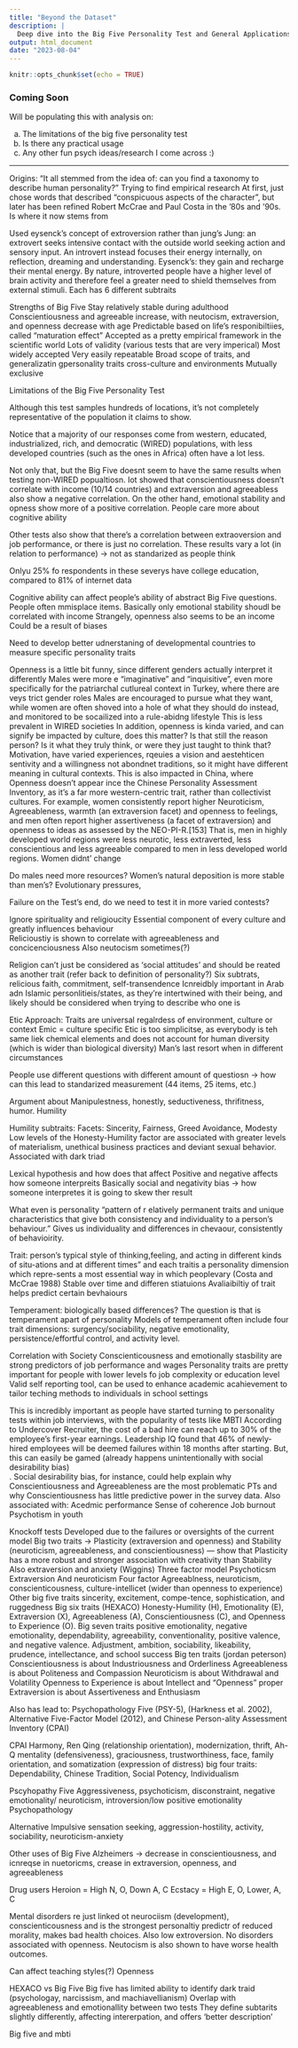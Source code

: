 ---
title: "Beyond the Dataset"
description: |
  Deep dive into the Big Five Personality Test and General Applications/Trends in Society
output: html_document
date: "2023-08-04"
---

```{r setup, include=FALSE}
knitr::opts_chunk$set(echo = TRUE)
```

### Coming Soon 

Will be populating this with analysis on: 

a) The limitations of the big five personality test
b) Is there any practical usage
c) Any other fun psych ideas/research I come across :)

----------
Origins: 
“It all stemmed from the idea of: can you find a taxonomy to describe human personality?”
Trying to find empirical research 
At first, just chose words that described “conspicuous aspects of the character”, but later has been refined 
 Robert McCrae and Paul Costa in the ‘80s and ‘90s. Is where it now stems from 

Used eysenck’s concept of extroversion rather than jung’s 
Jung: an extrovert seeks intensive contact with the outside world seeking action and sensory input. An introvert instead focuses their energy internally, on reflection, dreaming and understanding.
Eysenck’s:  they gain and recharge their mental energy. By nature, introverted people have a higher level of brain activity and therefore feel a greater need to shield themselves from external stimuli. 
Each has 6 different subtraits 

Strengths of Big Five 
Stay relatively stable during adulthood 
Conscientiousness and agreeable increase, with neutocism, extraversion, and openness decrease with age
Predictable based on life’s responibiltiies, called “maturation effect” 
Accepted as a pretty empirical framework in the scientific world 
Lots of validity (various tests that are very imperical) 
Most widely accepted 
Very easily repeatable 
Broad scope of traits, and generalizatin gpersonality traits cross-culture and environments
Mutually exclusive 


Limitations of the Big Five Personality Test

Although this test samples hundreds of locations, it’s not completely representative of the population it claims to show. 

Notice that a majority of our responses come from western, educated, industrialized, rich, and democratic (WIRED) populations, with less developed countries (such as the ones in Africa) often have a lot less. 

Not only that, but the Big Five doesnt seem to have the same results when testing non-WIRED popualtiosn. Iot showed that conscientiousness doesn’t correlate with income (10/14 countries) and extraversion and agreeabless also show a negative correlation. On the other hand, emotional stability and opness show more of a positive correlation. 
People care more about cognitive ability 

Other tests also show that there’s a correlation between extraoversion and job performance, or there is just no correlation. 
These results vary a lot (in relation to performance) -> not as standarized as people think 


Onlyu 25% fo respondents in these severys have college education, compared to 81% of internet data 

Cognitive ability can affect people’s ability of abstract Big Five questions. 
People often mmisplace items. 
Basically only emotional stability shoudl be correlated with income 
Strangely, openness also seems to be an income 
Could be a result of biases

Need to develop better udnerstaning of developmental countries to measure specific personality traits 

Openness is a little bit funny, since different genders actually interpret it differently
Males were more e “imaginative” and “inquisitive”, even more specifically for the patriarchal cutlureal context in Turkey, where there are veys trict gender roles 
Males are encouraged to pursue what they want, while women are often shoved into a hole of what they should do instead, and monitored to be socailized into a rule-abidng lifestyle 
This is less prevalent in WIRED societies 
In addition, openness is kinda varied, and can signify be impacted by culture, does this matter? Is that still the reason person? Is it what they truly think, or were they just taught to think that?  
Motivation, have varied experiences, rqeuies a vision and aestehticen sentivity and a willingness not abondnet traditions, so it might have different meaning in cultural contexts. 
This is also impacted in China, where Openness doesn’t appear ince the Chinese Personality Assessment Inventory, as it’s a far more western-centric trait, rather than collectivist cultures. 
For example, women consistently report higher Neuroticism, Agreeableness, warmth (an extraversion facet) and openness to feelings, and men often report higher assertiveness (a facet of extraversion) and openness to ideas as assessed by the NEO-PI-R.[153]
That is, men in highly developed world regions were less neurotic, less extraverted, less conscientious and less agreeable compared to men in less developed world regions. 
Women didnt’ change 

Do males need more resources? Women’s natural deposition is more stable than men’s? Evolutionary pressures, 

Failure on the Test’s end, do we need to test it in more varied contests? 

Ignore spirituality and religioucity
Essential component of every culture and greatly influences behaviour  
Relicioustiy is shown to correlate with agreeableness and concicenciousness
Also neutocism sometimes(?) 

Religion can’t just be considered as ‘social attitudes’ and should be reated as another trait (refer back to definition of personality?)
Six subtrats, relicious faith, commitment, self-transendence 
Icnreidbly important in Arab adn Islamic personlitieis/states, as they’re intertwined with their being, and likely should be considered when trying to describe who one is 

Etic Approach: Traits are universal regalrdess of environment, culture or context
Emic = culture specific 
Etic is too simplicitse, as everybody is teh same liek chemical elements and does not account for human diversity (which is wider than biological diversity) 
Man’s last resort when in different circumstances 

People use different questions with different amount of questiosn -> how can this lead to standarized measurement (44 items, 25 items, etc.)

Argument about 
Manipulestness, honestly, seductiveness, thrifitness, humor. Humility 

Humility subtraits: Facets: Sincerity, Fairness, Greed Avoidance, Modesty
Low levels of the Honesty-Humility factor are associated with greater levels of materialism, unethical business practices and deviant sexual behavior.
Associated with dark triad

Lexical hypothesis and how does that affect 
Positive and negative affects how someone interpreits 
Basically social and negativity bias -> how someone interpretes it is going to skew ther result 

What even is personality 
“pattern of r elatively permanent traits and unique characteristics that give both consistency and individuality to a person’s behaviour.”
Gives us individuality and differences in chevaour, consistently of behavioirity. 

Trait: 
person’s typical style of thinking,feeling, and acting in different kinds of situ-ations and at different times” and each traitis  a  personality  dimension  which  repre-sents a most essential way in which peoplevary (Costa and McCrae 1988)
Stable over time and differen stiatuions
Avaliaibiltiy of trait helps predict certain bevhaiours 

Temperament: biologically based differences? 
The question is that is temperament apart of personality 
Models of temperament often include four trait dimensions: surgency/sociability, negative emotionality, persistence/effortful control, and activity level.

Correlation with Society 
Conscienticousness and emotionally stasbility are strong predictors of job performance and wages 
Personality traits are pretty important for people with lower levels fo job complexity or education level 
Valid self reporting tool, can be used to enhance academic acahievement to tailor teching methods to individuals in school settings 

This is incredibly important as people have started turning to personality tests within job interviews, with the popularity of tests like MBTI 
According to Undercover Recruiter, the cost of a bad hire can reach up to 30% of the employee's first-year earnings. Leadership IQ found that 46% of newly-hired employees will be deemed failures within 18 months after starting.
But, this can easily be gamed (already happens unintentionally with social desirability bias)  
. Social desirability bias, for instance, could help explain why Conscientiousness and Agreeableness are the most problematic PTs and why Conscientiousness has little predictive power in the survey data. 
Also associated with: 
Acedmic performance
Sense of coherence
Job burnout 
Psychotism in youth 

Knockoff tests
Developed due to the failures or oversights of the current model 
Big two traits -> Plasticity (extraversion and openness) and Stability (neuroticism, agreeableness, and conscientiousness) — show that Plasticity has a more robust and stronger association with creativity than Stability
Also extraversion and anxiety (Wiggins) 
Three factor model 
Psychoticsm 
Extraversion And neuroticism 
Four factor 
Agreeablness, neuroticism, conscienticousness, culture-intellicet (wider than openness to experience) 
Other big five traits 
sincerity, excitement, compe-tence, sophistication, and ruggedness
Big six traits (HEXACO)
 Honesty-Humility (H), Emotionality (E), Extraversion (X), Agreeableness (A), Conscientiousness (C), and Openness to Experience (O).
Big seven traits
positive emotionality, negative emotionality, dependability, agreeability, conventionality, positive valence, and negative valence.
Adjustment, ambition, sociability, likeability, prudence, intellectance, and school success 
Big ten traits (jordan peterson) 
Conscientiousness is about Industriousness and Orderliness
Agreeableness is about Politeness and Compassion
Neuroticism is about Withdrawal and Volatility
Openness to Experience is about Intellect and “Openness” proper
Extraversion is about Assertiveness and Enthusiasm

Also has lead to: Psychopathology Five (PSY-5), (Harkness et al. 2002), Alternative Five-Factor Model (2012), and Chinese Person-ality  Assessment  Inventory  (CPAI)

CPAI
Harmony, Ren Qing (relationship orientation), modernization, thrift, Ah-Q mentality (defensiveness), graciousness, trustworthiness, face, family orientation, and somatization (expression of distress)
big four traits: Dependability, Chinese Tradition, Social Potency, Individualism

Pscyhopathy Five 
Aggressiveness, psychoticism, disconstraint, negative emotionality/ neuroticism, introversion/low positive emotionality
Psychopathology 

Alternative 
Impulsive sensation seeking, aggression-hostility, activity, sociability, neuroticism-anxiety


Other uses of Big Five
Alzheimers -> decrease in conscientiousness, and icnreqse in nuetoricms, crease in extraversion, openness, and agreeableness 

Drug users 
Heroion = High N, O, Down A, C
Ecstacy = High E, O, Lower, A, C

Mental disorders re just linked ot neurociism (development), conscienticousness and is the strongest personaltiy predictr of reduced morality, makes bad health choices. Also low extroversion. No disorders associated with openness. Neutocism is also shown to have worse health outcomes. 

Can affect teaching styles(?) 
Openness 

HEXACO vs Big Five 
Big five has limited ability to identify dark traid (psychologay, narcissism, and machiavellianism) 
Overlap with agreeableness and emotionallity between two tests 
They define subtarits slightly differently, affecting intererpation, and offers ‘better description’ 

Big five and mbti 

